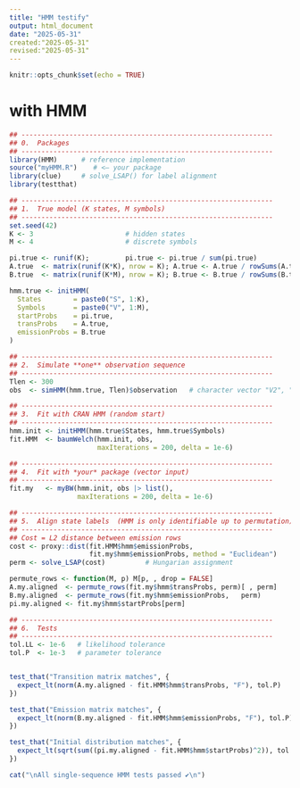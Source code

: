 ```yaml
---
title: "HMM testify"
output: html_document
date: "2025-05-31"
created:"2025-05-31"
revised:"2025-05-31"
---
```


```r
knitr::opts_chunk$set(echo = TRUE)
```
# with HMM
```r
## ---------------------------------------------------------------
## 0.  Packages
## ---------------------------------------------------------------
library(HMM)      # reference implementation
source("myHMM.R")    # <— your package
library(clue)     # solve_LSAP() for label alignment
library(testthat)

## ---------------------------------------------------------------
## 1.  True model (K states, M symbols)
## ---------------------------------------------------------------
set.seed(42)
K <- 3                       # hidden states
M <- 4                       # discrete symbols

pi.true <- runif(K);         pi.true <- pi.true / sum(pi.true)
A.true  <- matrix(runif(K*K), nrow = K); A.true <- A.true / rowSums(A.true)
B.true  <- matrix(runif(K*M), nrow = K); B.true <- B.true / rowSums(B.true)

hmm.true <- initHMM(
  States        = paste0("S", 1:K),
  Symbols       = paste0("V", 1:M),
  startProbs    = pi.true,
  transProbs    = A.true,
  emissionProbs = B.true
)

## ---------------------------------------------------------------
## 2.  Simulate **one** observation sequence
## ---------------------------------------------------------------
Tlen <- 300
obs  <- simHMM(hmm.true, Tlen)$observation   # character vector "V2", "V1", ...

## ---------------------------------------------------------------
## 3.  Fit with CRAN HMM (random start)
## ---------------------------------------------------------------
hmm.init <- initHMM(hmm.true$States, hmm.true$Symbols)
fit.HMM  <- baumWelch(hmm.init, obs,
                      maxIterations = 200, delta = 1e-6)

## ---------------------------------------------------------------
## 4.  Fit with *your* package (vector input)
## ---------------------------------------------------------------
fit.my   <- myBW(hmm.init, obs |> list(),
                 maxIterations = 200, delta = 1e-6)

## ---------------------------------------------------------------
## 5.  Align state labels  (HMM is only identifiable up to permutation)
## ---------------------------------------------------------------
## Cost = L2 distance between emission rows
cost <- proxy::dist(fit.HMM$hmm$emissionProbs,
                    fit.my$hmm$emissionProbs, method = "Euclidean")
perm <- solve_LSAP(cost)          # Hungarian assignment

permute_rows <- function(M, p) M[p, , drop = FALSE]
A.my.aligned  <- permute_rows(fit.my$hmm$transProbs, perm)[ , perm]
B.my.aligned  <- permute_rows(fit.my$hmm$emissionProbs,   perm)
pi.my.aligned <- fit.my$hmm$startProbs[perm]

## ---------------------------------------------------------------
## 6.  Tests
## ---------------------------------------------------------------
tol.LL <- 1e-6   # likelihood tolerance
tol.P  <- 1e-3   # parameter tolerance


test_that("Transition matrix matches", {
  expect_lt(norm(A.my.aligned - fit.HMM$hmm$transProbs, "F"), tol.P)
})

test_that("Emission matrix matches", {
  expect_lt(norm(B.my.aligned - fit.HMM$hmm$emissionProbs, "F"), tol.P)
})

test_that("Initial distribution matches", {
  expect_lt(sqrt(sum((pi.my.aligned - fit.HMM$hmm$startProbs)^2)), tol.P)
})

cat("\nAll single-sequence HMM tests passed ✔︎\n")
```